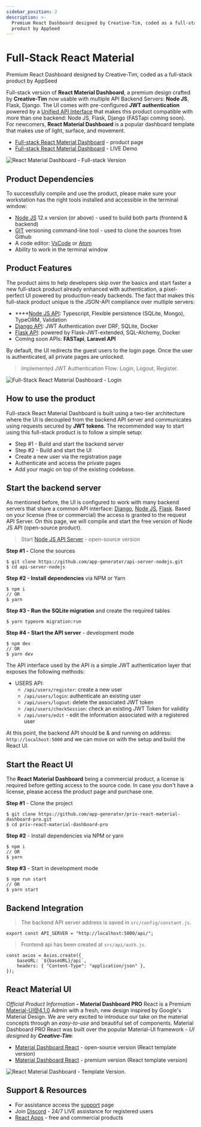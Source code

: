 ```yaml
---
sidebar_position: 2
description: >-
  Premium React Dashboard designed by Creative-Tim, coded as a full-stack
  product by AppSeed
---
```


# Full-Stack React Material

<SubHeading> Premium React Dashboard designed by Creative-Tim, coded as a full-stack product by AppSeed </SubHeading>

Full-stack version of **React Material Dashboard**, a premium design crafted by **Creative-Tim** now usable with multiple API Backend Servers: **Node JS**, Flask, Django. The UI comes with pre-configured **JWT authentication** powered by a [Unified API Interface](../../boilerplate-code/api-server/api-unified-definition.mdx) that makes this product compatible with more than one backend: Node JS, Flask, Django (FASTapi coming soon). For newcomers, **React Material Dashboard** is a popular dashboard template that makes use of light, surface, and movement.

- [Full-stack React Material Dashboard](https://appseed.us/full-stack/react-material-dashboard) - product page
- [Full-stack React Material Dashboard](https://fullstack-react-material-dashboard.appseed-srv1.com/) - LIVE Demo

![React Material Dashboard - Full-stack Version](../../../static/assets/react-material-dashboard-screen.png)

## Product Dependencies

To successfully compile and use the product, please make sure your workstation has the right tools installed and accessible in the terminal window:

- [Node JS](https://nodejs.org/en/) 12.x version (or above) - used to build both parts (frontend & backend)
- [GIT](https://git-scm.com/) versioning command-line tool - used to clone the sources from Github
- A code editor: [VsCode](https://code.visualstudio.com/) or [Atom](https://atom.io/)
- Ability to work in the terminal window

## Product Features

The product aims to help developers skip over the basics and start faster a new full-stack product already enhanced with authentication, a pixel-perfect UI powered by production-ready backends. The fact that makes this full-stack product unique is the JSON-API compliance over multiple servers:

- \*\*\*\*[Node JS API](../../boilerplate-code/api-server/node-js.mdx): Typescript, Flexible persistence (SQLite, Mongo), TypeORM, Validation
- [Django API](../../boilerplate-code/api-server/django.mdx): JWT Authentication over DRF, SQLite, Docker
- [Flask API](../../boilerplate-code/api-server/flask.mdx): powered by Flask-JWT-extended, SQL-Alchemy, Docker
- Coming soon APIs: **FASTapi**, **Laravel API**

By default, the UI redirects the guest users to the login page. Once the user is authenticated, all private pages are unlocked.

> Implemented JWT Authentication Flow: Login, Logout, Register.

![Full-Stack React Material Dashboard - Login](../../../static/assets/fullstack-react-material-dashboard-login-xs.jpg)

## **How to use the product**

Full-stack React Material Dashboard is built using a two-tier architecture where the UI is decoupled from the backend API server and communicates using requests secured by **JWT tokens**. The recommended way to start using this full-stack product is to follow a simple setup:

- Step #1 - Build and start the backend server
- Step #2 - Build and start the UI
- Create a new user via the registration page
- Authenticate and access the private pages
- Add your magic on top of the existing codebase.

## Start the backend server

As mentioned before, the UI is configured to work with many backend servers that share a common API interface: [Django](../../boilerplate-code/api-server/django.mdx), [Node JS](../../boilerplate-code/api-server/node-js.mdx), [Flask](../../boilerplate-code/api-server/flask.mdx). Based on your license (free or commercial) the access is granted to the request API Server. On this page, we will compile and start the free version of Node JS API (open-source product).

> Start [Node JS API Server](../../boilerplate-code/api-server/node-js.mdx) - open-source version

**Step #1 -** Clone the sources

```
$ git clone https://github.com/app-generator/api-server-nodejs.git
$ cd api-server-nodejs
```

**Step #2 - Install dependencies** via NPM or Yarn

```
$ npm i
// OR
$ yarn
```

**Step #3 - Run the SQLite migration** and create the required tables

```
$ yarn typeorm migration:run
```

**Step #4 - Start the API server** - development mode

```
$ npm dev
// OR
$ yarn dev
```

The API interface used by the API is a simple JWT authentication layer that exposes the following methods:

- USERS API:
  - `/api/users/register`: create a new user
  - `/api/users/login`: authenticate an existing user
  - `/api/users/logout`: delete the associated JWT token
  - `/api/users/checkSession`: check an existing JWT Token for validity
  - `/api/users/edit` - edit the information associated with a registered user

At this point, the backend API should be & and running on address: `http://localhost:5000` and we can move on with the setup and build the React UI.

## Start the React UI

The **React Material Dashboard** being a commercial product, a license is required before getting access to the source code. In case you don't have a license, please access the product page and purchase one.

**Step #1** - Clone the project

```
$ git clone https://github.com/app-generator/priv-react-material-dashboard-pro.git
$ cd priv-react-material-dashboard-pro
```

**Step #2** - Install dependencies via NPM or yarn

```
$ npm i
// OR
$ yarn
```

**Step #3** - Start in development mode

```
$ npm run start
// OR
$ yarn start
```

## Backend Integration

> The backend API server address is saved in `src/config/constant.js`.

```
export const API_SERVER = "http://localhost:5000/api/";
```

> Frontend api has been created at `src/api/auth.js`.

```
const axios = Axios.create({
    baseURL: `${baseURL}/api`,
    headers: { "Content-Type": "application/json" },
});
```

## React Material UI

_Official Product Information_ **- Material Dashboard PRO** React is a Premium Material-UI@4.1.0 Admin with a fresh, new design inspired by Google's Material Design. We are very excited to introduce our take on the material concepts through an _easy-to-use_ and beautiful set of components. Material Dashboard PRO React was built over the popular Material-UI framework - _UI designed by **Creative-Tim**_:

- [Material Dashboard React](https://bit.ly/36LDZyo) - open-source version (React template version)
- [Material Dashboard React](https://bit.ly/3o8InNN) - premium version (React template version)

![React Material Dashboard - Template Version.](../../../static/assets/react-material-dashboard-ct.jpg)

## Support & Resources

- For assistance access the [support](https://appseed.us/support) page
- Join [Discord](https://discord.gg/fZC6hup) - 24/7 LIVE assistance for registered users
- [React Apps](https://appseed.us/apps/react) - free and commercial products
